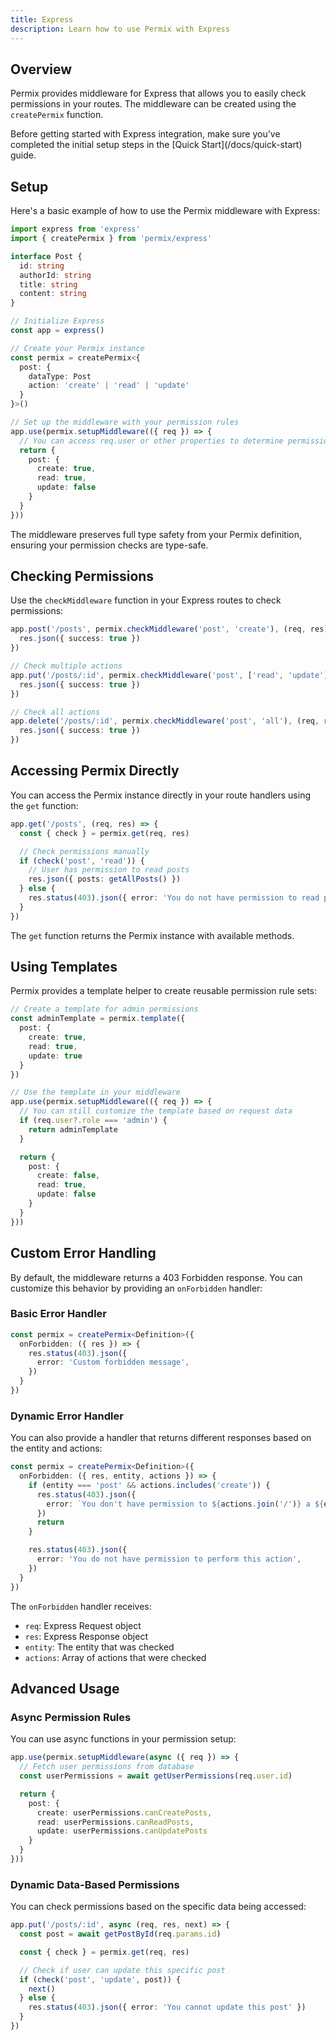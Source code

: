 ```yaml
---
title: Express
description: Learn how to use Permix with Express
---
```


## Overview

Permix provides middleware for Express that allows you to easily check permissions in your routes. The middleware can be created using the `createPermix` function.

<Callout>
Before getting started with Express integration, make sure you've completed the initial setup steps in the [Quick Start](/docs/quick-start) guide.
</Callout>

<Steps>

<Step>

## Setup

Here's a basic example of how to use the Permix middleware with Express:

```ts twoslash
import express from 'express'
import { createPermix } from 'permix/express'

interface Post {
  id: string
  authorId: string
  title: string
  content: string
}

// Initialize Express
const app = express()

// Create your Permix instance
const permix = createPermix<{
  post: {
    dataType: Post
    action: 'create' | 'read' | 'update'
  }
}>()

// Set up the middleware with your permission rules
app.use(permix.setupMiddleware(({ req }) => {
  // You can access req.user or other properties to determine permissions
  return {
    post: {
      create: true,
      read: true,
      update: false
    }
  }
}))
```

<Callout>
The middleware preserves full type safety from your Permix definition, ensuring your permission checks are type-safe.
</Callout>

</Step>

<Step>

## Checking Permissions

Use the `checkMiddleware` function in your Express routes to check permissions:

```ts
app.post('/posts', permix.checkMiddleware('post', 'create'), (req, res) => {
  res.json({ success: true })
})

// Check multiple actions
app.put('/posts/:id', permix.checkMiddleware('post', ['read', 'update']), (req, res) => {
  res.json({ success: true })
})

// Check all actions
app.delete('/posts/:id', permix.checkMiddleware('post', 'all'), (req, res) => {
  res.json({ success: true })
})
```

</Step>

<Step>

## Accessing Permix Directly

You can access the Permix instance directly in your route handlers using the `get` function:

```ts
app.get('/posts', (req, res) => {
  const { check } = permix.get(req, res)

  // Check permissions manually
  if (check('post', 'read')) {
    // User has permission to read posts
    res.json({ posts: getAllPosts() })
  } else {
    res.status(403).json({ error: 'You do not have permission to read posts' })
  }
})
```

The `get` function returns the Permix instance with available methods.

</Step>

<Step>

## Using Templates

Permix provides a template helper to create reusable permission rule sets:

```ts
// Create a template for admin permissions
const adminTemplate = permix.template({
  post: {
    create: true,
    read: true,
    update: true
  }
})

// Use the template in your middleware
app.use(permix.setupMiddleware(({ req }) => {
  // You can still customize the template based on request data
  if (req.user?.role === 'admin') {
    return adminTemplate
  }

  return {
    post: {
      create: false,
      read: true,
      update: false
    }
  }
}))
```

</Step>

</Steps>

## Custom Error Handling

By default, the middleware returns a 403 Forbidden response. You can customize this behavior by providing an `onForbidden` handler:

### Basic Error Handler

```ts
const permix = createPermix<Definition>({
  onForbidden: ({ res }) => {
    res.status(403).json({
      error: 'Custom forbidden message',
    })
  }
})
```

### Dynamic Error Handler

You can also provide a handler that returns different responses based on the entity and actions:

```ts
const permix = createPermix<Definition>({
  onForbidden: ({ res, entity, actions }) => {
    if (entity === 'post' && actions.includes('create')) {
      res.status(403).json({
        error: `You don't have permission to ${actions.join('/')} a ${entity}`,
      })
      return
    }

    res.status(403).json({
      error: 'You do not have permission to perform this action',
    })
  }
})
```

The `onForbidden` handler receives:
- `req`: Express Request object
- `res`: Express Response object
- `entity`: The entity that was checked
- `actions`: Array of actions that were checked

## Advanced Usage

### Async Permission Rules

You can use async functions in your permission setup:

```ts
app.use(permix.setupMiddleware(async ({ req }) => {
  // Fetch user permissions from database
  const userPermissions = await getUserPermissions(req.user.id)

  return {
    post: {
      create: userPermissions.canCreatePosts,
      read: userPermissions.canReadPosts,
      update: userPermissions.canUpdatePosts
    }
  }
}))
```

### Dynamic Data-Based Permissions

You can check permissions based on the specific data being accessed:

```ts
app.put('/posts/:id', async (req, res, next) => {
  const post = await getPostById(req.params.id)

  const { check } = permix.get(req, res)

  // Check if user can update this specific post
  if (check('post', 'update', post)) {
    next()
  } else {
    res.status(403).json({ error: 'You cannot update this post' })
  }
})
```
